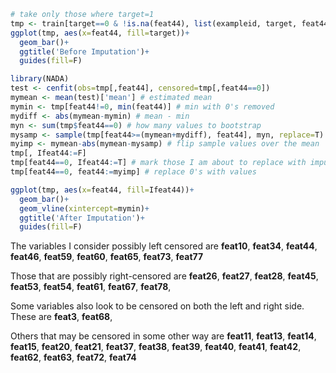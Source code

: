 

```r
# take only those where target=1
tmp <- train[target==0 & !is.na(feat44), list(exampleid, target, feat44)]
ggplot(tmp, aes(x=feat44, fill=target))+
  geom_bar()+
  ggtitle('Before Imputation')+
  guides(fill=F)

library(NADA)
test <- cenfit(obs=tmp[,feat44], censored=tmp[,feat44==0])
mymean <- mean(test)['mean'] # estimated mean
mymin <- tmp[feat44!=0, min(feat44)] # min with 0's removed
mydiff <- abs(mymean-mymin) # mean - min
myn <- sum(tmp$feat44==0) # how many values to bootstrap
mysamp <- sample(tmp[feat44>=(mymean+mydiff), feat44], myn, replace=T) # sample the right side of my distribution
myimp <- mymean-abs(mymean-mysamp) # flip sample values over the mean
tmp[, Ifeat44:=F]
tmp[feat44==0, Ifeat44:=T] # mark those I am about to replace with imputed values
tmp[feat44==0, feat44:=myimp] # replace 0's with values

ggplot(tmp, aes(x=feat44, fill=Ifeat44))+
  geom_bar()+
  geom_vline(xintercept=mymin)+
  ggtitle('After Imputation')+
  guides(fill=F)
```



The variables I consider possibly left censored are **feat10**, **feat34**, **feat44**, **feat46**, **feat59**, **feat60**, **feat65**, **feat73**, **feat77**

Those that are possibly right-censored are **feat26**, **feat27**, **feat28**, **feat45**, **feat53**, **feat54**, **feat61**, **feat67**, **feat78**, 

Some variables also look to be censored on both the left and right side. These are **feat3**, **feat68**, 

Others that may be censored in some other way are **feat11**, **feat13**, **feat14**, **feat15**, **feat20**, **feat21**, **feat37**, **feat38**, **feat39**, **feat40**, **feat41**, **feat42**, **feat62**, **feat63**, **feat72**, **feat74**
